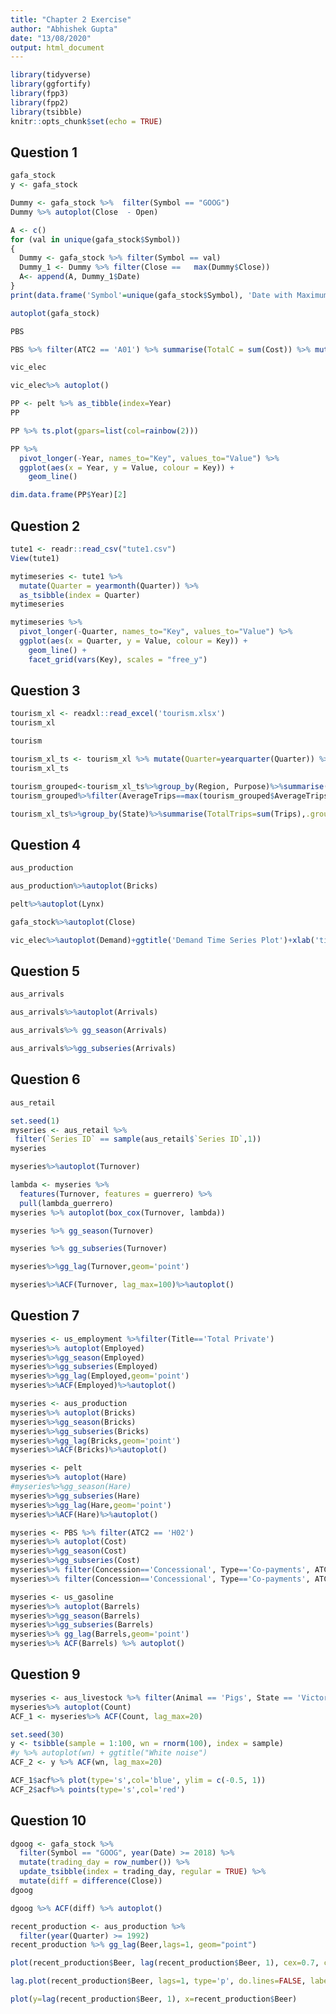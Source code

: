 ```yaml
---
title: "Chapter 2 Exercise"
author: "Abhishek Gupta"
date: "13/08/2020"
output: html_document
---
```


```r
library(tidyverse)
library(ggfortify)
library(fpp3)
library(fpp2)
library(tsibble)
knitr::opts_chunk$set(echo = TRUE)
```

## Question 1
```r
gafa_stock
y <- gafa_stock
```
```r
Dummy <- gafa_stock %>%  filter(Symbol == "GOOG")
Dummy %>% autoplot(Close  - Open)
```
```r
A <- c()
for (val in unique(gafa_stock$Symbol))
{
  Dummy <- gafa_stock %>% filter(Symbol == val)
  Dummy_1 <- Dummy %>% filter(Close ==   max(Dummy$Close))
  A<- append(A, Dummy_1$Date)
}
print(data.frame('Symbol'=unique(gafa_stock$Symbol), 'Date with Maximum Closing'=A))

```
```r
autoplot(gafa_stock)
```
```r
PBS
```
```r
PBS %>% filter(ATC2 == 'A01') %>% summarise(TotalC = sum(Cost)) %>% mutate(TotalCost = TotalC/1e6) %>% autoplot(TotalCost)
```
```r
vic_elec
```
```r
vic_elec%>% autoplot()
```

```r
PP <- pelt %>% as_tibble(index=Year)
PP
```
```r
PP %>% ts.plot(gpars=list(col=rainbow(2)))
```
```r
PP %>%
  pivot_longer(-Year, names_to="Key", values_to="Value") %>%
  ggplot(aes(x = Year, y = Value, colour = Key)) +
    geom_line() 
```

```r
dim.data.frame(PP$Year)[2]
```
## Question 2

```r
tute1 <- readr::read_csv("tute1.csv")
View(tute1)
```

```r
mytimeseries <- tute1 %>%
  mutate(Quarter = yearmonth(Quarter)) %>%
  as_tsibble(index = Quarter)
mytimeseries
```
```r
mytimeseries %>%
  pivot_longer(-Quarter, names_to="Key", values_to="Value") %>%
  ggplot(aes(x = Quarter, y = Value, colour = Key)) +
    geom_line() +
    facet_grid(vars(Key), scales = "free_y")
```

## Question 3
```r

tourism_xl <- readxl::read_excel('tourism.xlsx')
tourism_xl
```
```r
tourism
```


```r
tourism_xl_ts <- tourism_xl %>% mutate(Quarter=yearquarter(Quarter)) %>% as_tibble(index=Quarter)
tourism_xl_ts
```
```r
tourism_grouped<-tourism_xl_ts%>%group_by(Region, Purpose)%>%summarise(AverageTrips=mean(Trips),.groups='keep')
tourism_grouped%>%filter(AverageTrips==max(tourism_grouped$AverageTrips))
```
```r
tourism_xl_ts%>%group_by(State)%>%summarise(TotalTrips=sum(Trips),.groups='keep')
```

## Question 4

```r
aus_production
```
```r
aus_production%>%autoplot(Bricks)
```
```r
pelt%>%autoplot(Lynx)
```
```r
gafa_stock%>%autoplot(Close)
```
```r
vic_elec%>%autoplot(Demand)+ggtitle('Demand Time Series Plot')+xlab('time')+ylab('Half Hourly Demand')
```

## Question 5
```r
aus_arrivals
```
```r
aus_arrivals%>%autoplot(Arrivals)
```
```r
aus_arrivals%>% gg_season(Arrivals)
```

```r
aus_arrivals%>%gg_subseries(Arrivals)
```

## Question 6
```r
aus_retail
```

```r
set.seed(1)
myseries <- aus_retail %>%
 filter(`Series ID` == sample(aus_retail$`Series ID`,1))
myseries
```

```r
myseries%>%autoplot(Turnover)
```
```r
lambda <- myseries %>%
  features(Turnover, features = guerrero) %>%
  pull(lambda_guerrero)
myseries %>% autoplot(box_cox(Turnover, lambda))
```


```r
myseries %>% gg_season(Turnover) 
```

```r
myseries %>% gg_subseries(Turnover)
```
```r
myseries%>%gg_lag(Turnover,geom='point')
```
```r
myseries%>%ACF(Turnover, lag_max=100)%>%autoplot()
```
## Question 7

```r
myseries <- us_employment %>%filter(Title=='Total Private')
myseries%>% autoplot(Employed)
myseries%>%gg_season(Employed)
myseries%>%gg_subseries(Employed)
myseries%>%gg_lag(Employed,geom='point')
myseries%>%ACF(Employed)%>%autoplot()
```
```r
myseries <- aus_production
myseries%>% autoplot(Bricks)
myseries%>%gg_season(Bricks)
myseries%>%gg_subseries(Bricks)
myseries%>%gg_lag(Bricks,geom='point')
myseries%>%ACF(Bricks)%>%autoplot()

```
```r
myseries <- pelt
myseries%>% autoplot(Hare)
#myseries%>%gg_season(Hare)
myseries%>%gg_subseries(Hare)
myseries%>%gg_lag(Hare,geom='point')
myseries%>%ACF(Hare)%>%autoplot()
```
```r
myseries <- PBS %>% filter(ATC2 == 'H02')
myseries%>% autoplot(Cost)
myseries%>%gg_season(Cost)
myseries%>%gg_subseries(Cost)
myseries%>% filter(Concession=='Concessional', Type=='Co-payments', ATC1=='H') %>%gg_lag(Cost,geom='point')
myseries%>% filter(Concession=='Concessional', Type=='Co-payments', ATC1=='H') %>% ACF(Cost) %>% autoplot()
```
```r
myseries <- us_gasoline
myseries%>% autoplot(Barrels)
myseries%>%gg_season(Barrels)
myseries%>%gg_subseries(Barrels)
myseries%>% gg_lag(Barrels,geom='point')
myseries%>% ACF(Barrels) %>% autoplot()
```

## Question 9
```r
myseries <- aus_livestock %>% filter(Animal == 'Pigs', State == 'Victoria', year(Month) >= 1990, year(Month) <= 1995)
myseries%>% autoplot(Count)
ACF_1 <- myseries%>% ACF(Count, lag_max=20)

set.seed(30)
y <- tsibble(sample = 1:100, wn = rnorm(100), index = sample)
#y %>% autoplot(wn) + ggtitle("White noise")
ACF_2 <- y %>% ACF(wn, lag_max=20)

ACF_1$acf%>% plot(type='s',col='blue', ylim = c(-0.5, 1))
ACF_2$acf%>% points(type='s',col='red')
```

## Question 10

```r
dgoog <- gafa_stock %>%
  filter(Symbol == "GOOG", year(Date) >= 2018) %>%
  mutate(trading_day = row_number()) %>%
  update_tsibble(index = trading_day, regular = TRUE) %>%
  mutate(diff = difference(Close))
dgoog
```

```r
dgoog %>% ACF(diff) %>% autoplot()
```
```r
recent_production <- aus_production %>%
  filter(year(Quarter) >= 1992)
recent_production %>% gg_lag(Beer,lags=1, geom="point")

plot(recent_production$Beer, lag(recent_production$Beer, 1), cex=0.7, col="blue")

lag.plot(recent_production$Beer, lags=1, type='p', do.lines=FALSE, labels=FALSE)
```
```r
plot(y=lag(recent_production$Beer, 1), x=recent_production$Beer)
```